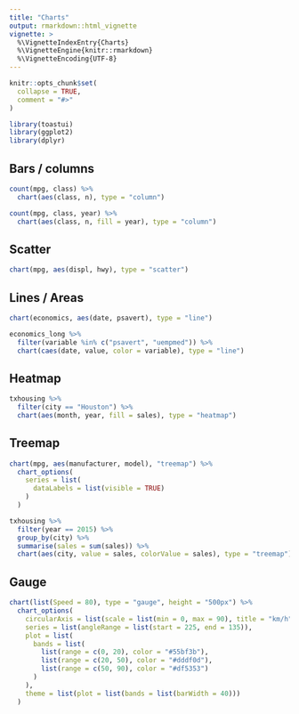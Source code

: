 ```yaml
---
title: "Charts"
output: rmarkdown::html_vignette
vignette: >
  %\VignetteIndexEntry{Charts}
  %\VignetteEngine{knitr::rmarkdown}
  %\VignetteEncoding{UTF-8}
---
```


```r
knitr::opts_chunk$set(
  collapse = TRUE,
  comment = "#>"
)
```

```r
library(toastui)
library(ggplot2)
library(dplyr)
```


## Bars / columns

```r
count(mpg, class) %>% 
  chart(aes(class, n), type = "column")
```


```r
count(mpg, class, year) %>% 
  chart(aes(class, n, fill = year), type = "column")
```


## Scatter

```r
chart(mpg, aes(displ, hwy), type = "scatter")
```


## Lines / Areas

```r
chart(economics, aes(date, psavert), type = "line")
```

```r
economics_long %>% 
  filter(variable %in% c("psavert", "uempmed")) %>% 
  chart(caes(date, value, color = variable), type = "line")
```



## Heatmap

```r
txhousing %>% 
  filter(city == "Houston") %>%
  chart(aes(month, year, fill = sales), type = "heatmap")
```



## Treemap


```r
chart(mpg, aes(manufacturer, model), "treemap") %>% 
  chart_options(
    series = list(
      dataLabels = list(visible = TRUE)
    )
  )
```


```r
txhousing %>% 
  filter(year == 2015) %>% 
  group_by(city) %>% 
  summarise(sales = sum(sales)) %>% 
  chart(aes(city, value = sales, colorValue = sales), type = "treemap")
```



## Gauge

```r
chart(list(Speed = 80), type = "gauge", height = "500px") %>% 
  chart_options(
    circularAxis = list(scale = list(min = 0, max = 90), title = "km/h"),
    series = list(angleRange = list(start = 225, end = 135)),
    plot = list(
      bands = list(
        list(range = c(0, 20), color = "#55bf3b"),
        list(range = c(20, 50), color = "#dddf0d"),
        list(range = c(50, 90), color = "#df5353")
      )
    ),
    theme = list(plot = list(bands = list(barWidth = 40)))
  )
```

